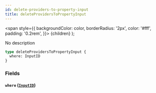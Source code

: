 ```yaml
---
id: delete-providers-to-property-input
title: deleteProvidersToPropertyInput
---
```


<span
style={{
      backgroundColor: color,
      borderRadius: '2px',
      color: '#fff',
      padding: '0.2rem',
    }}>
{children}
</span>
);

No description

```graphql
type deleteProvidersToPropertyInput {
  where: InputID
}
```

### Fields

#### `where` ([`InputID`](/v1/inputs/input-id))

